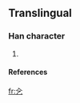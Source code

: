 ==Translingual==

===Han character===
{{Han char|rn=|rad=乙|as=02|sn=3|four=|canj=}}

# {{defn|Han}}

====References====
{{Han ref|kx=0084.051|dkj=|dj=|hdz=|uh=3408|ud=13320|bh=|bd=}}




[[fr:㐈]]